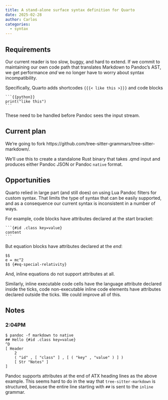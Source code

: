 ```yaml
---
title: A stand-alone surface syntax definition for Quarto
date: 2025-02-28
author: Carlos
categories:
  - syntax
---
```


## Requirements

Our current reader is too slow, buggy, and hard to extend. If we commit to maintaining
our own code path that translates Markdown to Pandoc's AST, we get performance _and_ we no
longer have to worry about syntax incompatibility.

Specifically, Quarto adds shortcodes `{{{< like this >}}}` and code blocks

````
```{{python}}
print("like this")
```
````

These need to be handled before Pandoc sees the input stream.

## Current plan

We're going to fork https://github.com/tree-sitter-grammars/tree-sitter-markdown/.

We'll use this to create a standalone Rust binary that takes .qmd input and produces
either Pandoc JSON or Pandoc `native` format.

## Opportunities

Quarto relied in large part (and still does) on using Lua Pandoc filters for custom syntax.
That limits the type of syntax that can be easily supported, and as a consequence our current syntax is inconsistent in a number of ways.

For example, code blocks have attributes declared at the start bracket:

````
```{#id .class key=value}
content
```
````

But equation blocks have attributes declared at the _end_:

```
$$
e = mc^2
$$ {#eq-special-relativity}
```

And, inline equations do not support attributes at all.

Similarly, inline executable code cells have the language attribute declared inside the ticks,
code non-executable inline code elements have attributes declared outside the ticks.
We could improve all of this.

## Notes

### 2:04PM

```
$ pandoc -f markdown to native
## Hello {#id .class key=value}
^D
[ Header
    2
    ( "id" , [ "class" ] , [ ( "key" , "value" ) ] )
    [ Str "Notes" ]
]
```

Pandoc supports attributes at the end of ATX heading lines as the above example.
This seems hard to do in the way that `tree-sitter-markdown` is structured, because the
entire line starting with `##` is sent to the `inline` grammar. 